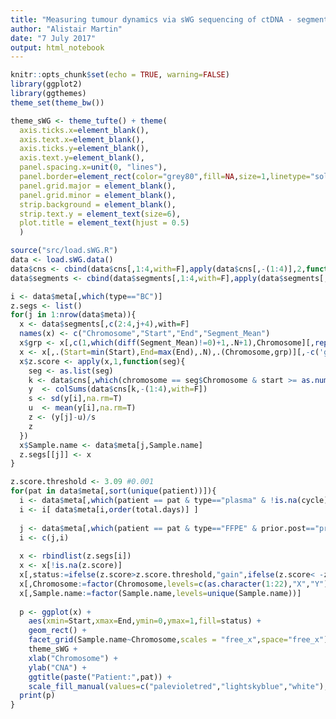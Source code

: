 ```yaml
---
title: "Measuring tumour dynamics via sWG sequencing of ctDNA - segments"
author: "Alistair Martin"
date: "7 July 2017"
output: html_notebook
---
```


```r
knitr::opts_chunk$set(echo = TRUE, warning=FALSE)
library(ggplot2)
library(ggthemes)
theme_set(theme_bw())

theme_sWG <- theme_tufte() + theme(
  axis.ticks.x=element_blank(),
  axis.text.x=element_blank(),
  axis.ticks.y=element_blank(),
  axis.text.y=element_blank(),
  panel.spacing.x=unit(0, "lines"),
  panel.border=element_rect(color="grey80",fill=NA,size=1,linetype="solid"),
  panel.grid.major = element_blank(),
  panel.grid.minor = element_blank(),
  strip.background = element_blank(),
  strip.text.y = element_text(size=6),
  plot.title = element_text(hjust = 0.5)
  )

source("src/load.sWG.R")
data <- load.sWG.data()
data$cns <- cbind(data$cns[,1:4,with=F],apply(data$cns[,-(1:4)],2,function(x){x[x < -3] <- -3; x}))
data$segments <- cbind(data$segments[,1:4,with=F],apply(data$segments[,-(1:4)],2,function(x){x[x < -3] <- -3; x}))

i <- data$meta[,which(type=="BC")]
z.segs <- list()
for(j in 1:nrow(data$meta)){
  x <- data$segments[,c(2:4,j+4),with=F]
  names(x) <- c("Chromosome","Start","End","Segment_Mean")
  x$grp <- x[,c(1,which(diff(Segment_Mean)!=0)+1,.N+1),Chromosome][,rep(1:length(diff(V1)), diff(V1)),Chromosome][,V1]
  x <- x[,.(Start=min(Start),End=max(End),.N),.(Chromosome,grp)][,-c('grp')]
  x$z.score <- apply(x,1,function(seg){
    seg <- as.list(seg)
    k <- data$cns[,which(chromosome == seg$Chromosome & start >= as.numeric(seg$Start)  & end <= as.numeric(seg$End))]
    y  <- colSums(data$cns[k,-(1:4),with=F])
    s <- sd(y[i],na.rm=T)
    u  <- mean(y[i],na.rm=T)
    z <- (y[j]-u)/s
    z
  })
  x$Sample.name <- data$meta[j,Sample.name]
  z.segs[[j]] <- x
}
```

```r
z.score.threshold <- 3.09 #0.001
for(pat in data$meta[,sort(unique(patient))]){
  i <- data$meta[,which(patient == pat & type=="plasma" & !is.na(cycle))]
  i <- i[ data$meta[i,order(total.days)] ]
  
  j <- data$meta[,which(patient == pat & type=="FFPE" & prior.post=="primary")]
  i <- c(j,i)
  
  x <- rbindlist(z.segs[i])
  x <- x[!is.na(z.score)]
  x[,status:=ifelse(z.score>z.score.threshold,"gain",ifelse(z.score< -z.score.threshold,"loss","no.change"))]
  x[,Chromosome:=factor(Chromosome,levels=c(as.character(1:22),"X","Y"))]
  x[,Sample.name:=factor(Sample.name,levels=unique(Sample.name))]
  
  p <- ggplot(x) + 
    aes(xmin=Start,xmax=End,ymin=0,ymax=1,fill=status) + 
    geom_rect() +
    facet_grid(Sample.name~Chromosome,scales = "free_x",space="free_x") +
    theme_sWG + 
    xlab("Chromosome") + 
    ylab("CNA") +
    ggtitle(paste("Patient:",pat)) + 
    scale_fill_manual(values=c("palevioletred","lightskyblue","white"),breaks=c("gain","loss","no.change"),drop=F)
  print(p)
}
```
